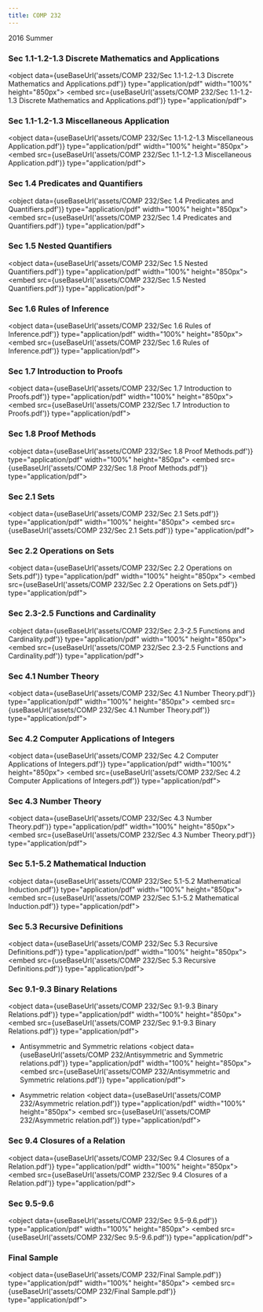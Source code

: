 ```yaml
---
title: COMP 232
---
```



2016 Summer

### Sec 1.1-1.2-1.3 Discrete Mathematics and Applications
<object data={useBaseUrl('assets/COMP 232/Sec 1.1-1.2-1.3 Discrete Mathematics and Applications.pdf')} type="application/pdf" width="100%" height="850px">
    <embed src={useBaseUrl('assets/COMP 232/Sec 1.1-1.2-1.3 Discrete Mathematics and Applications.pdf')} type="application/pdf">
            </embed>
</object>

### Sec 1.1-1.2-1.3 Miscellaneous Application
<object data={useBaseUrl('assets/COMP 232/Sec 1.1-1.2-1.3 Miscellaneous Application.pdf')} type="application/pdf" width="100%" height="850px">
    <embed src={useBaseUrl('assets/COMP 232/Sec 1.1-1.2-1.3 Miscellaneous Application.pdf')} type="application/pdf">
            </embed>
</object>

### Sec 1.4 Predicates and Quantifiers
<object data={useBaseUrl('assets/COMP 232/Sec 1.4 Predicates and Quantifiers.pdf')} type="application/pdf" width="100%" height="850px">
    <embed src={useBaseUrl('assets/COMP 232/Sec 1.4 Predicates and Quantifiers.pdf')} type="application/pdf">
            </embed>
</object>

### Sec 1.5 Nested Quantifiers
<object data={useBaseUrl('assets/COMP 232/Sec 1.5 Nested Quantifiers.pdf')} type="application/pdf" width="100%" height="850px">
    <embed src={useBaseUrl('assets/COMP 232/Sec 1.5 Nested Quantifiers.pdf')} type="application/pdf">
            </embed>
</object>

### Sec 1.6 Rules of Inference
<object data={useBaseUrl('assets/COMP 232/Sec 1.6 Rules of Inference.pdf')} type="application/pdf" width="100%" height="850px">
    <embed src={useBaseUrl('assets/COMP 232/Sec 1.6 Rules of Inference.pdf')} type="application/pdf">
            </embed>
</object>

### Sec 1.7 Introduction to Proofs
<object data={useBaseUrl('assets/COMP 232/Sec 1.7 Introduction to Proofs.pdf')} type="application/pdf" width="100%" height="850px">
    <embed src={useBaseUrl('assets/COMP 232/Sec 1.7 Introduction to Proofs.pdf')} type="application/pdf">
            </embed>
</object>

### Sec 1.8 Proof Methods
<object data={useBaseUrl('assets/COMP 232/Sec 1.8 Proof Methods.pdf')} type="application/pdf" width="100%" height="850px">
    <embed src={useBaseUrl('assets/COMP 232/Sec 1.8 Proof Methods.pdf')} type="application/pdf">
            </embed>
</object>

### Sec 2.1 Sets
<object data={useBaseUrl('assets/COMP 232/Sec 2.1 Sets.pdf')} type="application/pdf" width="100%" height="850px">
    <embed src={useBaseUrl('assets/COMP 232/Sec 2.1 Sets.pdf')} type="application/pdf">
            </embed>
</object>

### Sec 2.2 Operations on Sets
<object data={useBaseUrl('assets/COMP 232/Sec 2.2 Operations on Sets.pdf')} type="application/pdf" width="100%" height="850px">
    <embed src={useBaseUrl('assets/COMP 232/Sec 2.2 Operations on Sets.pdf')} type="application/pdf">
            </embed>
</object>

### Sec 2.3-2.5 Functions and Cardinality
<object data={useBaseUrl('assets/COMP 232/Sec 2.3-2.5 Functions and Cardinality.pdf')} type="application/pdf" width="100%" height="850px">
    <embed src={useBaseUrl('assets/COMP 232/Sec 2.3-2.5 Functions and Cardinality.pdf')} type="application/pdf">
            </embed>
</object>

### Sec 4.1 Number Theory
<object data={useBaseUrl('assets/COMP 232/Sec 4.1 Number Theory.pdf')} type="application/pdf" width="100%" height="850px">
    <embed src={useBaseUrl('assets/COMP 232/Sec 4.1 Number Theory.pdf')} type="application/pdf">
            </embed>
</object>

### Sec 4.2 Computer Applications of Integers
<object data={useBaseUrl('assets/COMP 232/Sec 4.2 Computer Applications of Integers.pdf')} type="application/pdf" width="100%" height="850px">
    <embed src={useBaseUrl('assets/COMP 232/Sec 4.2 Computer Applications of Integers.pdf')} type="application/pdf">
            </embed>
</object>

### Sec 4.3 Number Theory
<object data={useBaseUrl('assets/COMP 232/Sec 4.3 Number Theory.pdf')} type="application/pdf" width="100%" height="850px">
    <embed src={useBaseUrl('assets/COMP 232/Sec 4.3 Number Theory.pdf')} type="application/pdf">
            </embed>
</object>

### Sec 5.1-5.2 Mathematical Induction
<object data={useBaseUrl('assets/COMP 232/Sec 5.1-5.2 Mathematical Induction.pdf')} type="application/pdf" width="100%" height="850px">
    <embed src={useBaseUrl('assets/COMP 232/Sec 5.1-5.2 Mathematical Induction.pdf')} type="application/pdf">
            </embed>
</object>

### Sec 5.3 Recursive Definitions
<object data={useBaseUrl('assets/COMP 232/Sec 5.3 Recursive Definitions.pdf')} type="application/pdf" width="100%" height="850px">
    <embed src={useBaseUrl('assets/COMP 232/Sec 5.3 Recursive Definitions.pdf')} type="application/pdf">
            </embed>
</object>

### Sec 9.1-9.3 Binary Relations
<object data={useBaseUrl('assets/COMP 232/Sec 9.1-9.3 Binary Relations.pdf')} type="application/pdf" width="100%" height="850px">
    <embed src={useBaseUrl('assets/COMP 232/Sec 9.1-9.3 Binary Relations.pdf')} type="application/pdf">
            </embed>
</object>

* Antisymmetric and Symmetric relations
<object data={useBaseUrl('assets/COMP 232/Antisymmetric and Symmetric relations.pdf')} type="application/pdf" width="100%" height="850px">
    <embed src={useBaseUrl('assets/COMP 232/Antisymmetric and Symmetric relations.pdf')} type="application/pdf">
            </embed>
</object>

* Asymmetric relation
<object data={useBaseUrl('assets/COMP 232/Asymmetric relation.pdf')} type="application/pdf" width="100%" height="850px">
    <embed src={useBaseUrl('assets/COMP 232/Asymmetric relation.pdf')} type="application/pdf">
            </embed>
</object>

### Sec 9.4 Closures of a Relation
<object data={useBaseUrl('assets/COMP 232/Sec 9.4 Closures of a Relation.pdf')} type="application/pdf" width="100%" height="850px">
    <embed src={useBaseUrl('assets/COMP 232/Sec 9.4 Closures of a Relation.pdf')} type="application/pdf">
            </embed>
</object>

### Sec 9.5-9.6
<object data={useBaseUrl('assets/COMP 232/Sec 9.5-9.6.pdf')} type="application/pdf" width="100%" height="850px">
    <embed src={useBaseUrl('assets/COMP 232/Sec 9.5-9.6.pdf')} type="application/pdf">
            </embed>
</object>

### Final Sample
<object data={useBaseUrl('assets/COMP 232/Final Sample.pdf')} type="application/pdf" width="100%" height="850px">
    <embed src={useBaseUrl('assets/COMP 232/Final Sample.pdf')} type="application/pdf">
            </embed>
</object>
